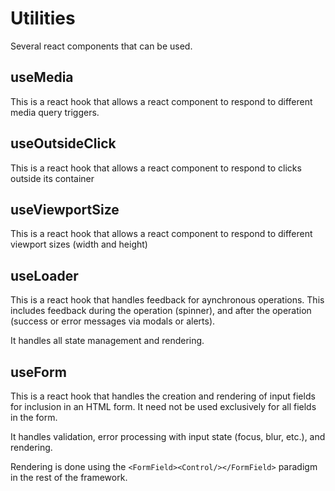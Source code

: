 
<Meta title="Foundation/Utilities" />

# Utilities

Several react components that can be used.

## useMedia

This is a react hook that allows a react component to respond to different media query triggers.

## useOutsideClick

This is a react hook that allows a react component to respond to clicks outside its container

## useViewportSize

This is a react hook that allows a react component to respond to different viewport sizes (width and height)

## useLoader

This is a react hook that handles feedback for aynchronous operations. This includes feedback during the operation (spinner), and after the operation (success or
error messages via modals or alerts).

It handles all state management and rendering.

## useForm

This is a react hook that handles the creation and rendering of input fields for inclusion in an HTML form. It need not be used exclusively for all fields in the form.

It handles validation, error processing with input state (focus, blur, etc.), and rendering.

Rendering is done using the ```<FormField><Control/></FormField>``` paradigm in the rest of the framework.


<FormTest />
